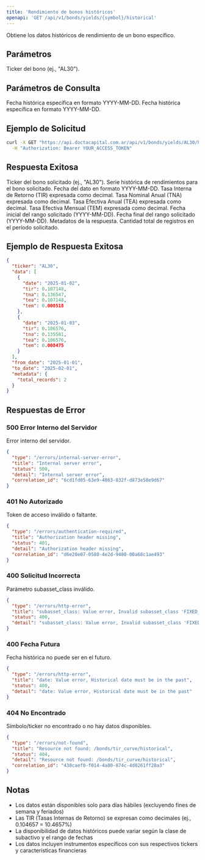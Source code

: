 ```yaml
---
title: 'Rendimiento de bonos históricos'
openapi: 'GET /api/v1/bonds/yields/{symbol}/historical'
---
```


<Note>
  Obtiene los datos históricos de rendimiento de un bono específico.
</Note>

## Parámetros

<ParamField path="symbol" type="string" required>
  Ticker del bono (ej., "AL30").
 </ParamField>

## Parámetros de Consulta

<ParamField query="from_date" type="string" required>
  Fecha histórica específica en formato YYYY-MM-DD.
</ParamField>

<ParamField query="to_date" type="string" required>
  Fecha histórica específica en formato YYYY-MM-DD.
</ParamField>

## Ejemplo de Solicitud

```bash
curl -X GET "https://api.doctacapital.com.ar/api/v1/bonds/yields/AL30/historical/?from_date=2025-01-01&to_date=2025-01-02" \
  -H "Authorization: Bearer YOUR_ACCESS_TOKEN"
```

## Respuesta Exitosa

<ResponseField name="ticker" type="string">
  Ticker del bono solicitado (ej., "AL30").
</ResponseField>

<ResponseField name="data" type="array">
  Serie histórica de rendimientos para el bono solicitado.
</ResponseField>

<ResponseField name="data[].date" type="string">
  Fecha del dato en formato YYYY-MM-DD.
</ResponseField>

<ResponseField name="data[].tir" type="number">
  Tasa Interna de Retorno (TIR) expresada como decimal.
</ResponseField>

<ResponseField name="data[].tna" type="number">
  Tasa Nominal Anual (TNA) expresada como decimal.
</ResponseField>

<ResponseField name="data[].tea" type="number">
  Tasa Efectiva Anual (TEA) expresada como decimal.
</ResponseField>

<ResponseField name="data[].tem" type="number">
  Tasa Efectiva Mensual (TEM) expresada como decimal.
</ResponseField>

<ResponseField name="from_date" type="string">
  Fecha inicial del rango solicitado (YYYY-MM-DD).
</ResponseField>

<ResponseField name="to_date" type="string">
  Fecha final del rango solicitado (YYYY-MM-DD).
</ResponseField>

<ResponseField name="metadata" type="object">
  Metadatos de la respuesta.
</ResponseField>

<ResponseField name="metadata.total_records" type="number">
  Cantidad total de registros en el período solicitado.
</ResponseField>

## Ejemplo de Respuesta Exitosa

```json
{
  "ticker": "AL30",
  "data": [
    {
      "date": "2025-01-02",
      "tir": 0.107148,
      "tna": 0.136547,
      "tea": 0.107148,
      "tem": 0.008518
    },
    {
      "date": "2025-01-03",
      "tir": 0.106576,
      "tna": 0.135581,
      "tea": 0.106576,
      "tem": 0.008475
    }
  ],
  "from_date": "2025-01-01",
  "to_date": "2025-02-01",
  "metadata": {
    "total_records": 2
  }
}
```

## Respuestas de Error

### 500 Error Interno del Servidor
Error interno del servidor.

```json
{
  "type": "/errors/internal-server-error",
  "title": "Internal server error",
  "status": 500,
  "detail": "Internal server error",
  "correlation_id": "6cd1fd05-63e9-4863-832f-d873e58e9d67"
}
```

### 401 No Autorizado
Token de acceso inválido o faltante.

```json
{
  "type": "/errors/authentication-required",
  "title": "Authorization header missing",
  "status": 401,
  "detail": "Authorization header missing",
  "correlation_id": "d6e20e07-0580-4e2d-9480-00a68c1ae493"
}
```

### 400 Solicitud Incorrecta
Parámetro subasset_class inválido.

```json
{
  "type": "/errors/http-error",
  "title": "subasset_class: Value error, Invalid subasset_class 'FIXED_RATES'. Supported values: BOPREAL, CER, DOLLAR_LINKED, FIXED_RATE, HARD_DOLLAR, ON, ON_BADLAR, ON_DOLLAR_LINKED, ON_TAMAR, SUB_SOBERANO, SUB_SOBERANO_BADLAR, SUB_SOBERANO_CER",
  "status": 400,
  "detail": "subasset_class: Value error, Invalid subasset_class 'FIXED_RATES'. Supported values: BOPREAL, CER, DOLLAR_LINKED, FIXED_RATE, HARD_DOLLAR, ON, ON_BADLAR, ON_DOLLAR_LINKED, ON_TAMAR, SUB_SOBERANO, SUB_SOBERANO_BADLAR, SUB_SOBERANO_CER"
}
```

### 400 Fecha Futura
Fecha histórica no puede ser en el futuro.

```json
{
  "type": "/errors/http-error",
  "title": "date: Value error, Historical date must be in the past",
  "status": 400,
  "detail": "date: Value error, Historical date must be in the past"
}
```

### 404 No Encontrado
Símbolo/ticker no encontrado o no hay datos disponibles.

```json
{
  "type": "/errors/not-found",
  "title": "Resource not found: /bonds/tir_curve/historical",
  "status": 404,
  "detail": "Resource not found: /bonds/tir_curve/historical",
  "correlation_id": "438caef0-f014-4a80-874c-4d0261ff28a3"
}
```

## Notas

- Los datos están disponibles solo para días hábiles (excluyendo fines de semana y feriados)
- Las TIR (Tasas Internas de Retorno) se expresan como decimales (ej., 0.104657 = 10.4657%)
- La disponibilidad de datos históricos puede variar según la clase de subactivo y el rango de fechas
- Los datos incluyen instrumentos específicos con sus respectivos tickers y características financieras
